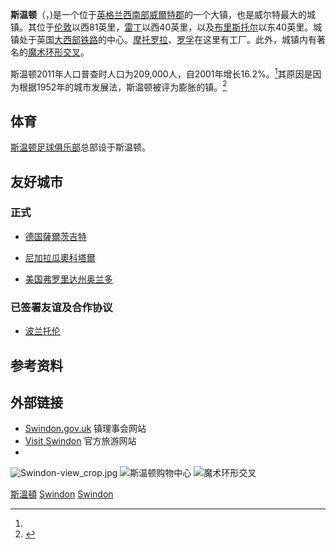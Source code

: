 {{noteTA
|1=zh:斯温顿;zh-hans:斯温登; zh-hk:史雲頓; zh-tw:斯溫頓;
}}
{{Infobox UK place
 | country                  = 英格兰
 | static_image_name        = Swindon town centre, taken from Radnor Street Cemetery, Spring 2012.jpg
 | static_image_caption     = 斯温登镇中心拉德诺街公墓
 | official_name            = Swindon
 | population               = 209,000
 | population_ref           = （2011年普查）<ref name="ONS15">{{cite web |url=http://www.ons.gov.uk/ons/dcp171778_270487.pdf |title=2011 Census summary p15 Accessed 16 July 2012 |format=PDF |date= |accessdate=2013-06-16 |archive-date=2016-02-24 |archive-url=https://web.archive.org/web/20160224091554/http://www.ons.gov.uk/ons/dcp171778_270487.pdf |dead-url=no }}</ref>
 | unitary_england          = [[史雲頓區|史雲頓區]]
 | lieutenancy_england      = [[威爾特郡|威爾特郡]]
 | region                   = 西南英格蘭
 | constituency_westminster = [[北斯温顿|北斯温顿]]
 | constituency_westminster1= [[南斯温顿|南斯温顿]]
 | website                   = http://www.swindon.gov.uk
 | post_town                = SWINDON
 | postcode_district        = SN1-6, SN25, SN26
 | postcode_area            = SN
 | dial_code                = 01793
 | os_grid_reference        = SU152842
 | london_distance          = {{convert|81|mi|km|0}}
 | latitude                 = 51.56
 | longitude                = -1.78
}}
'''斯温顿'''（{{lang-en|Swindon}}，{{Audio|en-uk-Swindon.ogg|发音}})是一个位于[[西南英格蘭|英格兰西南部]][[威爾特郡|威爾特郡]]的一个大镇，也是威尔特最大的城镇。其位于[[伦敦|伦敦]]以西81英里，[[雷丁|雷丁]]以西40英里，以及[[布里斯托尔|布里斯托尔]]以东40英里。城镇处于英国[[大西部铁路|大西部铁路]]的中心。[[摩托罗拉|摩托罗拉]]、[[罗孚_(汽车品牌)|罗孚]]在这里有工厂。此外，城镇内有著名的[[魔術迴旋處_(斯溫頓)|魔术环形交叉]]。

斯温顿2011年人口普查时人口为209,000人，自2001年增长16.2%。<ref name="ONS15"/>其原因是因为根据1952年的城市发展法，斯温顿被评为膨胀的镇。<ref name="pop">{{cite web|url=http://www.visionofbritain.org.uk/data_cube_table_page.jsp?data_theme=T_POP&data_cube=N_TPop&u_id=10104178&c_id=10001043&add=N|title=Swindon: Total Population|accessdate=2007-01-09|publisher=A Vision of Britain through time|author=Great Britain Historical GIS Project|archive-date=2007-03-10|archive-url=https://web.archive.org/web/20070310203753/http://www.visionofbritain.org.uk/data_cube_table_page.jsp?data_theme=T_POP&data_cube=N_TPop&u_id=10104178&c_id=10001043&add=N|dead-url=no}}</ref>

==体育==
[[斯温顿足球俱乐部|斯温顿足球俱乐部]]总部设于斯温顿。

==友好城市==
===正式===
* {{flagicon|GER}} [[德国|德国]][[薩爾茨吉特|薩爾茨吉特]]
* {{flagicon|NCA}} [[尼加拉瓜|尼加拉瓜]][[奧科塔爾|奧科塔爾]]
* {{flagicon|USA}} [[美国|美国]][[弗罗里达州|弗罗里达州]][[奥兰多_(佛罗里达州)|奥兰多]]
===已签署友谊及合作协议===
* {{flagicon|POL}} [[波兰|波兰]][[托伦|托伦]]

==参考资料==
{{reflist}}

==外部链接==
*[http://www.swindon.gov.uk/ Swindon.gov.uk] {{Wayback|url=http://www.swindon.gov.uk/ |date=20170116201720 }}镇理事会网站
*[http://www.visitswindon.co.uk/ Visit Swindon] {{Wayback|url=http://www.visitswindon.co.uk/ |date=20161019201355 }}官方旅游网站
*{{dmoz|/Regional/Europe/United_Kingdom/England/Wiltshire/Swindon/}}
{{Commons category|Swindon}}

[[File:Swindon-view_crop.jpg|thumb]]
[[File:Swindon_Fussgaengerzone_db.jpg|斯温顿购物中心]]
[[File:Swindon_Magic_Roundabout.svg|魔术环形交叉]]
{{Authority control}}

[[Category:斯溫頓|]]
[[Category:威爾特郡城鎮|Swindon]]
[[Category:英格蘭鐵路城鎮|Swindon]]
